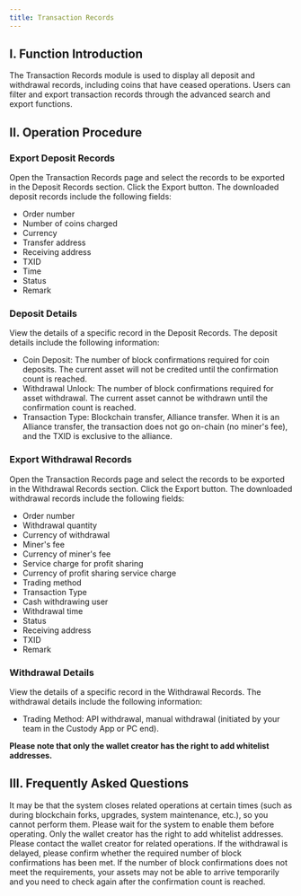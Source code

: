 ```yaml
---
title: Transaction Records
---
```


## I. Function Introduction

The Transaction Records module is used to display all deposit and withdrawal records, including coins that have ceased operations. Users can filter and export transaction records through the advanced search and export functions.

## II. Operation Procedure

<Steps>

### Export Deposit Records

<Step title="Select the Records to be Exported">
Open the Transaction Records page and select the records to be exported in the Deposit Records section.
</Step>

<Step title="Click the Export Button">
Click the Export button.
</Step>

<Step title="Download Deposit Records">
The downloaded deposit records include the following fields:

- Order number
- Number of coins charged
- Currency
- Transfer address
- Receiving address
- TXID
- Time
- Status
- Remark
</Step>

### Deposit Details

<Step title="View the Details of a Deposit Record">
View the details of a specific record in the Deposit Records.
</Step>

<Step title="Deposit Details Include the Following Information">
The deposit details include the following information:

- Coin Deposit: The number of block confirmations required for coin deposits. The current asset will not be credited until the confirmation count is reached.
- Withdrawal Unlock: The number of block confirmations required for asset withdrawal. The current asset cannot be withdrawn until the confirmation count is reached.
- Transaction Type: Blockchain transfer, Alliance transfer. When it is an Alliance transfer, the transaction does not go on-chain (no miner's fee), and the TXID is exclusive to the alliance.
</Step>

### Export Withdrawal Records

<Step title="Select the Records to be Exported">
Open the Transaction Records page and select the records to be exported in the Withdrawal Records section.
</Step>

<Step title="Click the Export Button">
Click the Export button.
</Step>

<Step title="Download Withdrawal Records">
The downloaded withdrawal records include the following fields:

- Order number
- Withdrawal quantity
- Currency of withdrawal
- Miner's fee
- Currency of miner's fee
- Service charge for profit sharing
- Currency of profit sharing service charge
- Trading method
- Transaction Type
- Cash withdrawing user
- Withdrawal time
- Status
- Receiving address
- TXID
- Remark
</Step>

### Withdrawal Details

<Step title="View the Details of a Withdrawal Record">
View the details of a specific record in the Withdrawal Records.
</Step>

<Step title="Withdrawal Details Include the Following Information">
The withdrawal details include the following information:

- Trading Method: API withdrawal, manual withdrawal (initiated by your team in the Custody App or PC end).
</Step>

</Steps>

**Please note that only the wallet creator has the right to add whitelist addresses.**

## III. Frequently Asked Questions

<Accordion title="Why can't I perform deposit and withdrawal operations?">
It may be that the system closes related operations at certain times (such as during blockchain forks, upgrades, system maintenance, etc.), so you cannot perform them. Please wait for the system to enable them before operating.
</Accordion>

<Accordion title="How to add a whitelist address?">
Only the wallet creator has the right to add whitelist addresses. Please contact the wallet creator for related operations.
</Accordion>

<Accordion title="How to solve the problem of delayed withdrawal arrival?">
If the withdrawal is delayed, please confirm whether the required number of block confirmations has been met. If the number of block confirmations does not meet the requirements, your assets may not be able to arrive temporarily and you need to check again after the confirmation count is reached.
</Accordion>
